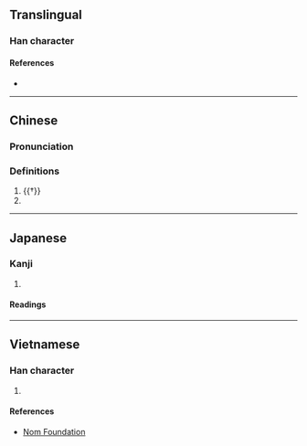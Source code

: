 {{character info/new}}
==Translingual==

===Han character===
{{Han char|rn=9|rad=人|as=02|sn=4|four=27210|canj=OHN|ids=⿰亻几}}

====References====
* {{Han ref|kx=0091.170|dkj=00357|dj=0194.020|hdz=10109.020|uh=4EC9|ud=20169|bh=C953|bd=51539}}

----

==Chinese==
{{zh-forms|alt=𠆰}}

===Pronunciation===
{{zh-pron
|m=zhǎng
|c=zoeng2
|md=ciōng
|mn=xm,qz:chióng/zz:chiáng
|mn-t=zion2/ziên2/ziang2
|mn-t_note=zion2/ziên2 - vernacular; ziang2 - literary
|w=2tsaan
|mc=y
|oc=y
|ma=
|cat=pn
}}

===Definitions===
{{zh-hanzi}}

# {{†}} {{zh-alt-form|掌}}
# {{surname|lang=zh}}

----

==Japanese==

===Kanji===
{{ja-kanji|grade=|rs=人02}}

# {{defn|lang=ja|sort=人02}}

====Readings====
{{ja-readings
|goon=しょう<じやう
|kanon=しょう<じやう
}}

----

==Vietnamese==

===Han character===
{{vi-hantu|[[kẻ]]|rs=人02}}

# {{defn|lang=vi|sort=人02}}

====References====
* [http://nomfoundation.org/common/nom_details.php?codepoint=4ec9 Nom Foundation]